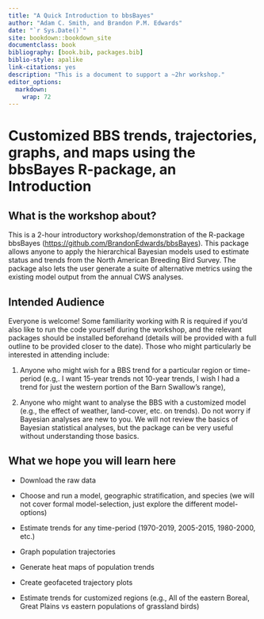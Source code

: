 ```yaml
---
title: "A Quick Introduction to bbsBayes"
author: "Adam C. Smith, and Brandon P.M. Edwards"
date: "`r Sys.Date()`"
site: bookdown::bookdown_site
documentclass: book
bibliography: [book.bib, packages.bib]
biblio-style: apalike
link-citations: yes
description: "This is a document to support a ~2hr workshop."
editor_options: 
  markdown: 
    wrap: 72
---
```


# Customized BBS trends, trajectories, graphs, and maps using the bbsBayes R-package, an Introduction

## What is the workshop about?

This is a 2-hour introductory workshop/demonstration of the R-package
bbsBayes (<https://github.com/BrandonEdwards/bbsBayes>). This package
allows anyone to apply the hierarchical Bayesian models used to estimate
status and trends from the North American Breeding Bird Survey. The
package also lets the user generate a suite of alternative metrics using
the existing model output from the annual CWS analyses.

## Intended Audience

Everyone is welcome! Some familiarity working with R is required if
you'd also like to run the code yourself during the workshop, and the
relevant packages should be installed beforehand (details will be
provided with a full outline to be provided closer to the date). Those
who might particularly be interested in attending include:

1.  Anyone who might wish for a BBS trend for a particular region or
    time-period (e.g,. I want 15-year trends not 10-year trends, I wish
    I had a trend for just the western portion of the Barn Swallow's
    range),

2.  Anyone who might want to analyse the BBS with a customized model
    (e.g., the effect of weather, land-cover, etc. on trends). Do not
    worry if Bayesian analyses are new to you. We will not review the
    basics of Bayesian statistical analyses, but the package can be very
    useful without understanding those basics.

## What we hope you will learn here

-   Download the raw data

-   Choose and run a model, geographic stratification, and species (we
    will not cover formal model-selection, just explore the different
    model-options)

-   Estimate trends for any time-period (1970-2019, 2005-2015,
    1980-2000, etc.)

-   Graph population trajectories

-   Generate heat maps of population trends

-   Create geofaceted trajectory plots

-   Estimate trends for customized regions (e.g., All of the eastern
    Boreal, Great Plains vs eastern populations of grassland birds)
